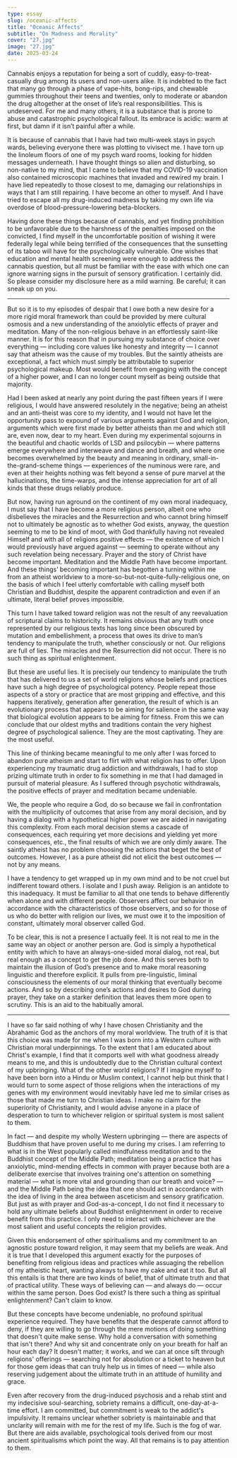 ```yaml
---
type: essay
slug: /oceanic-affects
title: "Oceanic Affects"
subtitle: "On Madness and Morality"
cover: "27.jpg"
image: "27.jpg"
date: 2025-03-24
---
```


Cannabis enjoys a reputation for being a sort of cuddly, easy-to-treat-casually drug among its users and non-users alike. It is indebted to the fact that many go through a phase of vape-hits, bong-rips, and chewable gummies throughout their teens and twenties, only to moderate or abandon the drug altogether at the onset of life’s real responsibilities. This is undeserved. For me and many others, it is a substance that is prone to abuse and catastrophic psychological fallout. Its embrace is acidic: warm at first, but damn if it isn’t painful after a while.

It is because of cannabis that I have had two multi-week stays in psych wards, believing everyone there was plotting to vivisect me. I have torn up the linoleum floors of one of my psych ward rooms, looking for hidden messages underneath. I have thought things so alien and disturbing, so non-native to my mind, that I came to believe that my COVID-19 vaccination also contained microscopic machines that invaded and rewired my brain. I have lied repeatedly to those closest to me, damaging our relationships in ways that I am still repairing. I have become an other to myself. And I have tried to escape all my drug-induced madness by taking my own life via overdose of blood-pressure-lowering beta-blockers.

Having done these things because of cannabis, and yet finding prohibition to be unfavorable due to the harshness of the penalties imposed on the convicted, I find myself in the uncomfortable position of wishing it were federally legal while being terrified of the consequences that the sunsetting of its taboo will have for the psychologically vulnerable. One wishes that education and mental health screening were enough to address the cannabis question, but all must be familiar with the ease with which one can ignore warning signs in the pursuit of sensory gratification. I certainly did. So please consider my disclosure here as a mild warning. Be careful; it can sneak up on you.

---

But so it is to my episodes of despair that I owe both a new desire for a more rigid moral framework than could be provided by mere cultural osmosis and a new understanding of the anxiolytic effects of prayer and meditation. Many of the non-religious behave in an effortlessly saint-like manner. It is for this reason that in pursuing my substance of choice over everything — including core values like honesty and integrity — I cannot say that atheism was the cause of my troubles. But the saintly atheists are exceptional, a fact which must simply be attributable to superior psychological makeup. Most would benefit from engaging with the concept of a higher power, and I can no longer count myself as being outside that majority.

Had I been asked at nearly any point during the past fifteen years if I were religious, I would have answered resolutely in the negative; being an atheist and an anti-theist was core to my identity, and I would not have let the opportunity pass to expound of various arguments against God and religion, arguments which were first made by better atheists than me and which still are, even now, dear to my heart. Even during my experimental sojourns in the beautiful and chaotic worlds of LSD and psilocybin — where patterns emerge everywhere and interweave and dance and breath, and where one becomes overwhelmed by the beauty and meaning in ordinary, small-in-the-grand-scheme things — experiences of the numinous were rare, and even at their heights nothing was felt beyond a sense of pure marvel at the hallucinations, the time-warps, and the intense appreciation for art of all kinds that these drugs reliably produce.

But now, having run aground on the continent of my own moral inadequacy, I must say that I have become a more religious person, albeit one who disbelieves the miracles and the Resurrection and who cannot bring himself not to ultimately be agnostic as to whether God exists, anyway, the question seeming to me to be kind of moot, with God thankfully having not revealed Himself and with all of religions positive effects — the existence of which I would previously have argued against — seeming to operate without any such revelation being necessary. Prayer and the story of Christ have become important. Meditation and the Middle Path have become important. And these things’ becoming important has begotten a turning within me from an atheist worldview to a more-so-but-not-quite-fully-religious one, on the basis of which I feel utterly comfortable with calling myself both Christian and Buddhist, despite the apparent contradiction and even if an ultimate, literal belief proves impossible.

This turn I have talked toward religion was not the result of any reevaluation of scriptural claims to historicity. It remains obvious that any truth once represented by our religious texts has long since been obscured by mutation and embellishment, a process that owes its drive to man’s tendency to manipulate the truth, whether consciously or not. Our religions are full of lies. The miracles and the Resurrection did not occur. There is no such thing as spiritual enlightenment.

But these are useful lies. It is precisely our tendency to manipulate the truth that has delivered to us a set of world religions whose beliefs and practices have such a high degree of psychological potency. People repeat those aspects of a story or practice that are most gripping and effective, and this happens iteratively, generation after generation, the result of which is an evolutionary process that appears to be aiming for salience in the same way that biological evolution appears to be aiming for fitness. From this we can conclude that our oldest myths and traditions contain the very highest degree of psychological salience. They are the most captivating. They are the most useful.

This line of thinking became meaningful to me only after I was forced to abandon pure atheism and start to flirt with what religion has to offer. Upon experiencing my traumatic drug addiction and withdrawals, I had to stop prizing ultimate truth in order to fix something in me that I had damaged in pursuit of material pleasure. As I suffered through psychotic withdrawals, the positive effects of prayer and meditation became undeniable.

We, the people who require a God, do so because we fail in confrontation with the multiplicity of outcomes that arise from any moral decision, and by having a dialog with a hypothetical higher power we are aided in navigating this complexity. From each moral decision stems a cascade of consequences, each requiring yet more decisions and yielding yet more consequences, etc., the final results of which we are only dimly aware. The saintly atheist has no problem choosing the actions that beget the best of outcomes. However, I as a pure atheist did not elicit the best outcomes — not by any means.

I have a tendency to get wrapped up in my own mind and to be not cruel but indifferent toward others. I isolate and I push away. Religion is an antidote to this inadequacy. It must be familiar to all that one tends to behave differently when alone and with different people. Observers affect our behavior in accordance with the characteristics of those observers, and so for those of us who do better with religion our lives, we must owe it to the imposition of constant, ultimately moral observer called God.

To be clear, this is not a presence I actually feel. It is not real to me in the same way an object or another person are. God is simply a hypothetical entity with which to have an always-one-sided moral dialog, not real, but real enough as a concept to get the job done. And this serves both to maintain the illusion of God’s presence and to make moral reasoning linguistic and therefore explicit. It pulls from pre-linguistic, liminal consciousness the elements of our moral thinking that eventually become actions. And so by describing one’s actions and desires to God during prayer, they take on a starker definition that leaves them more open to scrutiny. This is an aid to the habitually amoral.

---

I have so far said nothing of why I have chosen Christianity and the Abrahamic God as the anchors of my moral worldview. The truth of it is that this choice was made for me when I was born into a Western culture with Christian moral underpinnings. To the extent that I am educated about Christ's example, I find that it comports well with what goodness already means to me, and this is undoubtedly due to the Christian cultural context of my upbringing. What of the other world religions? If I imagine myself to have been born into a Hindu or Muslim context, I cannot help but think that I would turn to some aspect of those religions when the interactions of my genes with my environment would inevitably have led me to similar crises as those that made me turn to Christian ideas. I make no claim for the superiority of Christianity, and I would advise anyone in a place of desperation to turn to whichever religion or spiritual system is most salient to them.

In fact — and despite my wholly Western upbringing — there are aspects of Buddhism that have proven useful to me during my crises. I am referring to what is in the West popularly called mindfulness meditation and to the Buddhist concept of the Middle Path; meditation being a practice that has anxiolytic, mind-mending effects in common with prayer because both are a deliberate exercise that involves training one's attention on something material — what is more vital and grounding than our breath and voice? — and the Middle Path being the idea that one should act in accordance with the idea of living in the area between asceticism and sensory gratification. But just as with prayer and God-as-a-concept, I do not find it necessary to hold any ultimate beliefs about Buddhist enlightenment in order to receive benefit from this practice. I only need to interact with whichever are the most salient and useful concepts the religion provides.

Given this endorsement of other spiritualisms and my commitment to an agnostic posture toward religion, it may seem that my beliefs are weak. And it is true that I developed this argument exactly for the purposes of benefiting from religious ideas and practices while assuaging the rebellion of my atheistic heart, wanting always to have my cake and eat it too. But all this entails is that there are two kinds of belief, that of ultimate truth and that of practical utility. These ways of believing can — and always do — occur within the same person. Does God exist? Is there such a thing as spiritual enlightenment? Can't claim to know.

But these concepts have become undeniable, no profound spiritual experience required. They have benefits that the desperate cannot afford to deny, if they are willing to go through the mere motions of doing something that doesn't quite make sense. Why hold a conversation with something that isn't there? And why sit and concentrate only on your breath for half an hour each day? It doesn't matter; it works, and we can at once sift through religions' offerings — searching not for absolution or a ticket to heaven but for those gem ideas that can truly help us in times of need — while also reserving judgement about the ultimate truth in an attitude of humility and grace.

Even after recovery from the drug-induced psychosis and a rehab stint and my indecisive soul-searching, sobriety remains a difficult, one-day-at-a-time effort. I am committed, but commitment is weak to the addict's impulsivity. It remains unclear whether sobriety is maintainable and that unclarity will remain with me for the rest of my life. Such is the fog of war. But there are aids available, psychological tools derived from our most ancient spiritualisms which point the way. All that remains is to pay attention to them.
